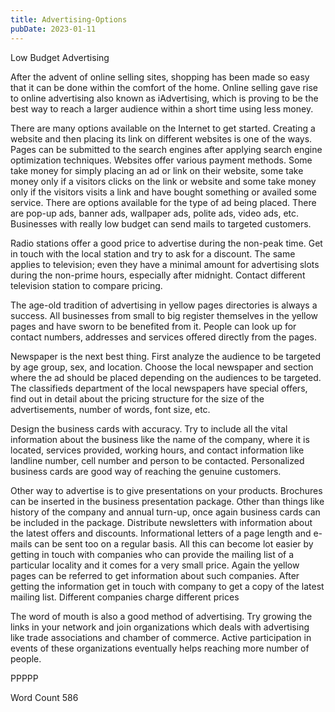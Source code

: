 ```yaml
---
title: Advertising-Options
pubDate: 2023-01-11
---
```


Low Budget Advertising

After the advent of online selling sites, shopping has been made so easy that it can be done within the comfort of the home. Online selling gave rise to online advertising also known as iAdvertising, which is proving to be the best way to reach a larger audience within a short time using less money. 

There are many options available on the Internet to get started. Creating a website and then placing its link on different websites is one of the ways. Pages can be submitted to the search engines after applying search engine optimization techniques. Websites offer various payment methods. Some take money for simply placing an ad or link on their website, some take money only if a visitors clicks on the link or website and some take money only if the visitors visits a link and have bought something or availed some service. There are options available for the type of ad being placed. There are pop-up ads, banner ads, wallpaper ads, polite ads, video ads, etc. Businesses with really low budget can send mails to targeted customers. 

Radio stations offer a good price to advertise during the non-peak time. Get in touch with the local station and try to ask for a discount. The same applies to television; even they have a minimal amount for advertising slots during the non-prime hours, especially after midnight. Contact different television station to compare pricing.

The age-old tradition of advertising in yellow pages directories is always a success. All businesses from small to big register themselves in the yellow pages and have sworn to be benefited from it. People can look up for contact numbers, addresses and services offered directly from the pages.  

Newspaper is the next best thing. First analyze the audience to be targeted by age group, sex, and location. Choose the local newspaper and section where the ad should be placed depending on the audiences to be targeted. The classifieds department of the local newspapers have special offers, find out in detail about the pricing structure for the size of the advertisements, number of words, font size, etc. 

Design the business cards with accuracy. Try to include all the vital information about the business like the name of the company, where it is located, services provided, working hours, and contact information like landline number, cell number and person to be contacted. Personalized business cards are good way of reaching the genuine customers.

Other way to advertise is to give presentations on your products. Brochures can be inserted in the business presentation package. Other than things like history of the company and annual turn-up, once again business cards can be included in the package. Distribute newsletters with information about the latest offers and discounts. Informational letters of a page length and e-mails can be sent too on a regular basis. All this can become lot easier by getting in touch with companies who can provide the mailing list of a particular locality and it comes for a very small price. Again the yellow pages can be referred to get information about such companies. After getting the information get in touch with company to get a copy of the latest mailing list. Different companies charge different prices

The word of mouth is also a good method of advertising. Try growing the links in your network and join organizations which deals with advertising like trade associations and chamber of commerce. Active participation in events of these organizations eventually helps reaching more number of people.   

PPPPP

Word Count 586